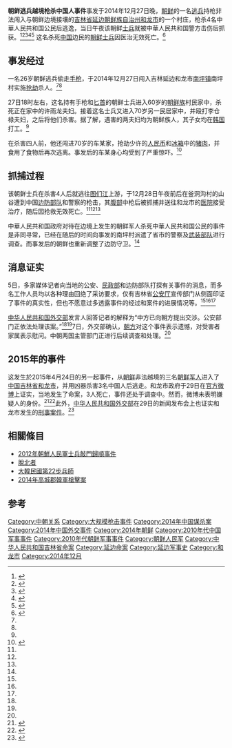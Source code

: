 {{UTC+8}}
'''朝鲜逃兵越境枪杀中国人事件'''事发于2014年12月27日晚，[[朝鲜|朝鲜]]的一名[[逃兵|逃兵]]持枪非法闯入与朝鲜边境接壤的[[吉林省|吉林省]][[延边朝鲜族自治州|延边朝鲜族自治州]][[和龙市|和龙市]]的一个村庄，枪杀4名中華人民共和国公民后逃逸，当日午夜该朝鲜[[士兵|士兵]]就被中華人民共和国警方击伤后抓获。<ref name=huanqiu01>{{cite news|title=朝鲜逃兵枪杀4名中国人迅速落网 中方已提出交涉|url=http://world.huanqiu.com/exclusive/2015-01/5344747.html|accessdate=2015-01-05|newspaper=环球时报|date=2015-01-06|archive-date=2015-01-06|archive-url=https://web.archive.org/web/20150106011330/http://world.huanqiu.com/exclusive/2015-01/5344747.html|dead-url=no}}</ref><ref name=163world>{{cite news|title=消息：一名疑似朝鲜逃兵在中国枪杀4人被抓|url=http://world.163.com/15/0105/10/AF6IAJUG00014OQQ.html|accessdate=2015-01-05|newspaper=观察者网(北京)|date=2015-01-05|archive-url=https://web.archive.org/web/20150106001646/http://world.163.com/15/0105/10/AF6IAJUG00014OQQ.html|archive-date=2015-01-06|dead-url=yes}}</ref><ref name=YNKO01>{{cite news|author=李珊|title=消息称一名朝鲜逃兵在中国枪杀4人被抓|url=http://chinese.yonhapnews.co.kr/international/2015/01/05/0301000000ACK20150105001400881.HTML|accessdate=2015-01-05|newspaper=韩联社|date=2015-01-05|archive-date=2015-01-06|archive-url=https://web.archive.org/web/20150106002454/http://chinese.yonhapnews.co.kr/international/2015/01/05/0301000000ACK20150105001400881.HTML|dead-url=no}}</ref><ref name=donga01>{{cite news|author=具子龙|title=朝鲜逃兵在中国杀死4名朝鲜族后被捕|url=http://chinese.donga.com/gb/srv/service.php3?biid=2015010575458|accessdate=2015-01-05|newspaper=东亚日报|date=2015-01-05|archive-date=2015-01-06|archive-url=https://web.archive.org/web/20150106003540/http://chinese.donga.com/gb/srv/service.php3?biid=2015010575458|dead-url=no}}</ref><ref name=reuters01>{{cite news|author=李富强|title=中国就朝鲜逃兵枪杀四名中国边民向朝方提出交涉|url=http://cn.reuters.com/article/CNTopGenNews/idCNKBS0KE0LE20150105|accessdate=2015-01-05|newspaper=路透社|date=2015年1月5日|archive-date=2015-01-06|archive-url=https://web.archive.org/web/20150106002403/http://cn.reuters.com/article/CNTopGenNews/idCNKBS0KE0LE20150105|dead-url=no}}</ref> 这名杀死[[中华人民共和国|中国]]边民的[[朝鲜人民军|朝鲜士兵]]因医治无效死亡。<ref name=ye01>{{cite news|title=2015年1月7日外交部发言人洪磊主持例行记者会|url=http://ye.chineseembassy.org/chn/fyrth/t1226267.htm|accessdate=2015-01-10|newspaper=中国驻也门大使馆|date=2015-01-07|archive-date=2015-01-10|archive-url=https://web.archive.org/web/20150110143927/http://ye.chineseembassy.org/chn/fyrth/t1226267.htm|dead-url=no}}</ref>

== 事发经过 ==

一名26岁朝鲜逃兵偷走[[手枪|手枪]]，于2014年12月27日闯入吉林延边和龙市[[南坪镇|南坪镇]]南坪村实施[[抢劫|抢劫]]杀人。<ref name=huanqiu01 /><ref name=YNKO01 />

27日18时左右，这名持有手枪和[[匕首|匕首]]的朝鲜士兵进入60岁的[[朝鲜族|朝鲜族]]村民家中，杀死正在家中的许雨龙夫妇。接着这名士兵又进入70岁另一民居家中，并殴打李仓禄夫妇，之后将他们杀害。据了解，遇害的两夫妇均为朝鲜族人，其子女均在[[大韩民国|韩国]]打工。<ref name=bjnews />

在杀害四人前，他还闯进70岁的车某家，抢劫少许的[[人民币|人民币]]和[[冰箱|冰箱]]中的[[猪肉|猪肉]]，并食用了食物后再次逃离。事发后的车某身心均受到了严重惊吓。<ref name=bjnews>{{cite news|title=外交部回应“朝鲜逃兵枪杀4中国边民”|url=http://epaper.bjnews.com.cn/html/2015-01/06/content_556051.htm|accessdate=2015-01-05|newspaper=新京报|date=2015年1月6日|archive-date=2015-01-10|archive-url=https://web.archive.org/web/20150110135039/http://epaper.bjnews.com.cn/html/2015-01/06/content_556051.htm|dead-url=no}}</ref>

== 抓捕过程 ==

该朝鲜士兵在杀害4人后就逃往[[图们江|图们江]]上游，于12月28日午夜前后在釜洞沟村的山谷遭到中国[[边防部队|边防部队]]和警察的枪击，其[[腹部|腹部]]中枪后被抓捕并送往和龙市的[[医院|医院]]接受治疗，随后因抢救无效死亡。<ref name=163world /><ref name=donga01 /><ref name=YNKO01 />

中華人民共和国政府对待在边境上发生的朝鲜军人杀死中華人民共和国公民的事件是非同寻常，已经在随后的时间向事发的南坪村派遣了省市的警察及[[武装部队|武装部队]]进行调查。而事发后的朝鲜也重新调整了边防守卫。<ref name=163world />

== 消息证实 ==

5日，多家媒体记者向当地的公安、[[民政部|民政部]]和边防部队打探有关事件的消息，而多名工作人员均以各种理由回绝了采访要求，仅有吉林省[[公安厅|公安厅]]宣传部门从侧面印证了事件的真实性，但也不愿意过多透露事件的经过和案件的进展情况等。<ref name=huanqiu01 /><ref name=donga01 /><ref name=YNKO01 />

[[中华人民共和国外交部|中华人民共和国外交部]]发言人回答记者的解释为“中方已向朝方提出交涉。公安部门正依法处理该案。”<ref name=bjnews /><ref name=reuters01 />7日，外交部确认，[[朝鲜民主主义人民共和国|朝方]]对这个事件表示遗憾，对受害者家属表示慰问。中朝两国主管部门正进行后续调查和处理。<ref name=ye01/>

== 2015年的事件 ==
这发生於2015年4月24日的另一起事件，从[[朝鲜|朝鲜]]非法越境的三名[[朝鮮軍隊|朝鲜军人]]进入了[[中国|中国]][[吉林省|吉林省]][[和龙市|和龙市]]，并用凶器杀害3名中国人后逃走。和龙市政府于29日在[[微博|官方微博]]上证实，当地发生了命案，3人死亡，事件还处于调查中。然而，微博未表明嫌疑人的身份。<ref>{{cite news|author1=李大明 范凌志|title=官方证实：朝鲜逃兵越境杀害3名中国边民|url=http://news.qq.com/a/20150429/039824.htm|accessdate=2015-05-01|agency=环球时报|date=2015-04-29|archive-date=2015-07-25|archive-url=https://web.archive.org/web/20150725120710/http://news.qq.com/a/20150429/039824.htm|dead-url=no}}</ref><ref>{{cite news|title=社评：再别让韩媒为我们讲中朝边境命案了|url=http://opinion.huanqiu.com/editorial/2015-04/6312369.html|accessdate=2015-05-01|agency=环球时报|date=2015-04-30|archive-date=2015-05-04|archive-url=https://web.archive.org/web/20150504035022/http://opinion.huanqiu.com/editorial/2015-04/6312369.html|dead-url=no}}</ref>此外，[[中华人民共和国外交部|中华人民共和国外交部]]在29日的新闻发布会上也证实和龙市发生的[[刑事案件|刑事案件]]。<ref>{{cite news|author1=韩娜|title=中朝边界3名中国人遇害|url=http://www.morningpost.com.cn/2015/0430/558124.shtml|accessdate=2015-05-01|agency=北京晨报|date=2015-04-30|archive-url=https://web.archive.org/web/20151012115046/http://www.morningpost.com.cn/2015/0430/558124.shtml|archive-date=2015-10-12|dead-url=yes}}</ref>

==相關條目==
*[[2012年朝鮮人民軍士兵敲門歸順事件|2012年朝鮮人民軍士兵敲門歸順事件]]
*[[脫北者|脫北者]]
*[[大韓民國第22步兵師|大韓民國第22步兵師]]
*[[2014年高城郡韓軍槍擊案|2014年高城郡韓軍槍擊案]]

== 参考 ==
{{reflist|33em}}

[[Category:中朝关系|Category:中朝关系]]
[[Category:大规模枪击事件|Category:大规模枪击事件]]
[[Category:2014年中国谋杀案|Category:2014年中国谋杀案]]
[[Category:2014年中国外交事件|Category:2014年中国外交事件]]
[[Category:2014年朝鲜|Category:2014年朝鲜]]
[[Category:2010年代中国军事事件|Category:2010年代中国军事事件]]
[[Category:2010年代朝鲜军事事件|Category:2010年代朝鲜军事事件]]
[[Category:朝鲜人民军|Category:朝鲜人民军]]
[[Category:中华人民共和国吉林省命案|Category:中华人民共和国吉林省命案]]
[[Category:延边命案|Category:延边命案]]
[[Category:延边军事史|Category:延边军事史]]
[[Category:和龙市|Category:和龙市]]
[[Category:2014年12月|Category:2014年12月]]